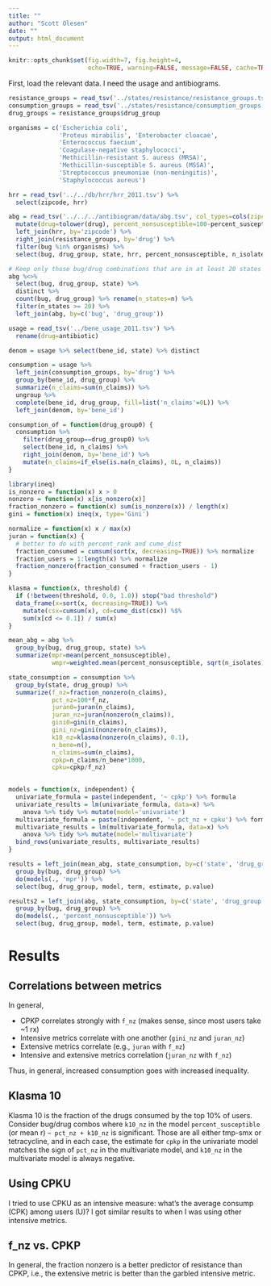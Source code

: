 ```yaml
---
title: ""
author: "Scott Olesen"
date: ""
output: html_document
---
```


```r
knitr::opts_chunk$set(fig.width=7, fig.height=4, 
                      echo=TRUE, warning=FALSE, message=FALSE, cache=TRUE)
```

First, load the relevant data. I need the usage and antibiograms.

```r
resistance_groups = read_tsv('../states/resistance/resistance_groups.tsv')
consumption_groups = read_tsv('../states/resistance/consumption_groups.tsv')
drug_groups = resistance_groups$drug_group
```

```r
organisms = c('Escherichia coli',
              'Proteus mirabilis', 'Enterobacter cloacae',
              'Enterococcus faecium',
              'Coagulase-negative staphylococci',
              'Methicillin-resistant S. aureus (MRSA)',
              'Methicillin-susceptible S. aureus (MSSA)',
              'Streptococcus pneumoniae (non-meningitis)',
              'Staphylococcus aureus')

hrr = read_tsv('../../db/hrr/hrr_2011.tsv') %>%
  select(zipcode, hrr)

abg = read_tsv('../../../antibiogram/data/abg.tsv', col_types=cols(zipcode='c')) %>%
  mutate(drug=tolower(drug), percent_nonsusceptible=100-percent_susceptible) %>%
  left_join(hrr, by='zipcode') %>%
  right_join(resistance_groups, by='drug') %>%
  filter(bug %in% organisms) %>%
  select(bug, drug_group, state, hrr, percent_nonsusceptible, n_isolates)

# Keep only those bug/drug combinations that are in at least 20 states
abg %<>%
  select(bug, drug_group, state) %>%
  distinct %>%
  count(bug, drug_group) %>% rename(n_states=n) %>%
  filter(n_states >= 20) %>%
  left_join(abg, by=c('bug', 'drug_group'))
```

```r
usage = read_tsv('../bene_usage_2011.tsv') %>%
  rename(drug=antibiotic)

denom = usage %>% select(bene_id, state) %>% distinct

consumption = usage %>%
  left_join(consumption_groups, by='drug') %>%
  group_by(bene_id, drug_group) %>%
  summarize(n_claims=sum(n_claims)) %>%
  ungroup %>%
  complete(bene_id, drug_group, fill=list('n_claims'=0L)) %>%
  left_join(denom, by='bene_id')

consumption_of = function(drug_group0) {
  consumption %>%
    filter(drug_group==drug_group0) %>%
    select(bene_id, n_claims) %>%
    right_join(denom, by='bene_id') %>%
    mutate(n_claims=if_else(is.na(n_claims), 0L, n_claims))
}
```

```r
library(ineq)
is_nonzero = function(x) x > 0
nonzero = function(x) x[is_nonzero(x)]
fraction_nonzero = function(x) sum(is_nonzero(x)) / length(x)
gini = function(x) ineq(x, type='Gini')

normalize = function(x) x / max(x)
juran = function(x) {
  # better to do with percent_rank and cume_dist
  fraction_consumed = cumsum(sort(x, decreasing=TRUE)) %>% normalize
  fraction_users = 1:length(x) %>% normalize
  fraction_nonzero(fraction_consumed + fraction_users - 1)
}

klasma = function(x, threshold) {
  if (!between(threshold, 0.0, 1.0)) stop("bad threshold")
  data_frame(x=sort(x, decreasing=TRUE)) %>%
    mutate(csx=cumsum(x), cd=cume_dist(csx)) %$%
    sum(x[cd <= 0.1]) / sum(x)
}
```

```r
mean_abg = abg %>%
  group_by(bug, drug_group, state) %>%
  summarize(mpr=mean(percent_nonsusceptible),
            wmpr=weighted.mean(percent_nonsusceptible, sqrt(n_isolates)))

state_consumption = consumption %>%
  group_by(state, drug_group) %>%
  summarize(f_nz=fraction_nonzero(n_claims),
            pct_nz=100*f_nz,
            juran0=juran(n_claims),
            juran_nz=juran(nonzero(n_claims)),
            gini0=gini(n_claims),
            gini_nz=gini(nonzero(n_claims)),
            k10_nz=klasma(nonzero(n_claims), 0.1),
            n_bene=n(),
            n_claims=sum(n_claims),
            cpkp=n_claims/n_bene*1000,
            cpku=cpkp/f_nz)
  
```

```r
models = function(x, independent) {
  univariate_formula = paste(independent, '~ cpkp') %>% formula
  univariate_results = lm(univariate_formula, data=x) %>%
    anova %>% tidy %>% mutate(model='univariate')
  multivariate_formula = paste(independent, '~ pct_nz + cpku') %>% formula
  multivariate_results = lm(multivariate_formula, data=x) %>%
    anova %>% tidy %>% mutate(model='multivariate')
  bind_rows(univariate_results, multivariate_results)
}

results = left_join(mean_abg, state_consumption, by=c('state', 'drug_group')) %>%
  group_by(bug, drug_group) %>%
  do(models(., 'mpr')) %>%
  select(bug, drug_group, model, term, estimate, p.value)

results2 = left_join(abg, state_consumption, by=c('state', 'drug_group')) %>%
  group_by(bug, drug_group) %>%
  do(models(., 'percent_nonsusceptible')) %>%
  select(bug, drug_group, model, term, estimate, p.value)
```

# Results

## Correlations between metrics

In general,

- CPKP correlates strongly with `f_nz` (makes sense, since most users take ~1 rx)
- Intensive metrics correlate with one another (`gini_nz` and `juran_nz`)
- Extensive metrics correlate (e.g., `juran` with `f_nz`)
- Intensive and extensive metrics correlation (`juran_nz` with `f_nz`)

Thus, in general, increased consumption goes with increased inequality.

## Klasma 10

Klasma 10 is the fraction of the drugs consumed by the top 10% of users. Consider bug/drug combos where `k10_nz` in the model `percent_susceptible` (or mean r) `~ pct_nz + k10_nz` is significant. Those are all either tmp-smx or tetracycline, and in each case, the estimate for `cpkp` in the univariate model matches the sign of `pct_nz` in the multivariate model, and `k10_nz` in the multivariate model is always negative.

## Using CPKU

I tried to use CPKU as an intensive measure: what's the average consump (CPK) among users (U)? I got similar results to when I was using other intensive metrics.

## f_nz vs. CPKP

In general, the fraction nonzero is a better predictor of resistance than CPKP, i.e., the extensive metric is better than the garbled intensive metric.